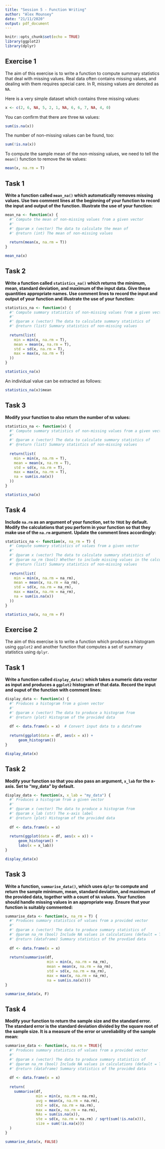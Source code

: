 ```yaml
---
title: "Session 5 - Function Writing"
author: "Alex Mounsey"
date: "21/11/2020"
output: pdf_document
---
```


```r
knitr::opts_chunk$set(echo = TRUE)
library(ggplot2)
library(dplyr)
```

## Exercise 1

The aim of this exercise is to write a function to compute summary statistics that deal with missing values. Real data often 
contains missing values, and dealing with them requires special care. In R, missing values are denoted as `NA`.

Here is a very simple dataset which contains three missing values:

```r
x <- c(2, 6, NA, 5, 2, 1, NA, 6, 6, 7, NA, 4, 0)
```

You can confirm that there are three `NA` values:

```r
sum(is.na(x))
```

The number of non-missing values can be found, too:

```r
sum(!is.na(x))
```

To compute the sample mean of the non-missing values, we need to tell the `mean()` function to remove the `NA` values:

```r
mean(x, na.rm = T)
```

## Task 1

**Write a function called `mean_na()` which automatically removes missing values. Use two comment lines at the beginning of your 
function to record the input and output of the function. Illustrate the use of your function:**

```r
mean_na <- function(x) {
  #' Compute the mean of non-missing values from a given vector
  #'
  #' @param x (vector) The data to calculate the mean of
  #' @return (int) The mean of non-missing values
  
  return(mean(x, na.rm = T))
}

mean_na(x)
```

## Task 2

**Write a function called `statistics_na()` which returns the minimum, mean, standard deviation, and maximum of the input data. 
Give these quantities appropriate names. Use comment lines to record the input and output of your function and illustrate the use 
of your function:**

```r
statistics_na <- function(x) {
  #' Compute summary statistics of non-missing values from a given vector
  #' 
  #' @param x (vector) The data to calculate summary statistics of
  #' @return (list) Summary statistics of non-missing values
  
  return(list(
    min = min(x, na.rm = T),
    mean = mean(x, na.rm = T),
    std = sd(x, na.rm = T),
    max = max(x, na.rm = T)
  ))
}

statistics_na(x)
```

An individual value can be extracted as follows:

```r
statistics_na(x)$mean
```

## Task 3

**Modify your function to also return the number of `NA` values:**

```r
statistics_na <- function(x) {
  #' Compute summary statistics of non-missing values from a given vector
  #' 
  #' @param x (vector) The data to calculate summary statistics of
  #' @return (list) Summary statistics of non-missing values
  
  return(list(
    min = min(x, na.rm = T),
    mean = mean(x, na.rm = T),
    std = sd(x, na.rm = T),
    max = max(x, na.rm = T),
    na = sum(is.na(x))
  ))
}

statistics_na(x)
```

## Task 4

**Include `na.rm` as an argument of your function, set to `TRUE` by default. Modify the calculations that you perform in your 
function so that they make use of the `na.rm` argument. Update the comment lines accordingly:**

```r
statistics_na <- function(x, na_rm = T) {
  #' Compute summary statistics of values from a given vector
  #' 
  #' @param x (vector) The data to calculate summary statistics of
  #' @param na_rm (bool) Whether to include missing values in the calculations (default = TRUE)
  #' @return (list) Summary statistics of non-missing values
  
  return(list(
    min = min(x, na.rm = na_rm),
    mean = mean(x, na.rm = na_rm),
    std = sd(x, na.rm = na_rm),
    max = max(x, na.rm = na_rm),
    na = sum(is.na(x))
  ))
}

statistics_na(x, na_rm = F)
```

## Exercise 2

The aim of this exercise is to write a function which produces a histogram using `ggplot2` and another function that computes a 
set of summary statistics using `dplyr`.

## Task 1

**Write a function called `display_data()` which takes a numeric data vector as input and produces a `ggplot2` histogram of that 
data. Record the input and ouput of the function with comment lines:**

```r
display_data <- function(x) {
  #' Produces a histogram from a given vector
  #'
  #' @param x (vector) The data to produce a histogram from
  #' @return (plot) Histogram of the provided data
  
  df <- data.frame(x = x)  # Convert input data to a dataframe
  
  return(ggplot(data = df, aes(x = x)) + 
      geom_histogram())
}

display_data(x)
```

## Task 2

**Modify your function so that you also pass an argument, `x_lab` for the x-axis. Set to "my_data" by default.**

```r
display_data <- function(x, x_lab = "my_data") {
  #' Produces a histogram from a given vector
  #'
  #' @param x (vector) The data to produce a histogram from
  #' @param x_lab (str) The x-axis label
  #' @return (plot) Histogram of the provided data
  
  df <- data.frame(x = x)
  
  return(ggplot(data = df, aes(x = x)) + 
      geom_histogram() +
      labs(x = x_lab))
}

display_data(x)
```

## Task 3

**Write a function, `summarise_data()`, which uses `dplyr` to compute and return the sample minimum, mean, standard deviation, 
and maximum of the provided data, together with a count of `NA` values. Your function should handle missing values in an 
appropriate way. Ensure that your function is suitably commented:**

```r
summarise_data <- function(x, na_rm = T) {
  #' Produces summary statistics of values from a provided vector
  #'
  #' @param x (vector) The data to produce summary statistics of
  #' @param na_rm (bool) Include NA values in calculations (default = TRUE)
  #' @return (dataframe) Summary statistics of the provdied data
  
  df <- data.frame(x = x)
  
  return(summarise(df,
                   min = min(x, na.rm = na_rm),
                   mean = mean(x, na.rm = na_rm),
                   std = sd(x, na.rm = na_rm),
                   max = max(x, na.rm = na_rm),
                   na = sum(is.na(x))))
}

summarise_data(x, F)
```

## Task 4

**Modify your function to return the sample size and the standard error. The standard error is the standard deviation divided by 
the square root of the sample size. It is a measure of the error or unreliability of the sample mean:**

```r
summarise_data <- function(x, na.rm = TRUE){
  #' Produces summary statistics of values from a provided vector
  #' 
  #' @param x (vector) The data to produce summary statistics of
  #' @param na_rm (bool) Include NA values in calculations (default = TRUE)
  #' @return (dataframe) Summary statistics of the provided data
  
  df <- data.frame(x = x)
  
  return(
    summarise(df,
              min = min(x, na.rm = na.rm),
              avg = mean(x, na.rm = na.rm),
              std = sd(x, na.rm = na.rm),
              max = max(x, na.rm = na.rm),
              NAs = sum(is.na(x)),
              ste = sd(x, na.rm = na.rm) / sqrt(sum(!is.na(x))),
              size = sum(!is.na(x)))
  )
}

summarise_data(x, FALSE)
```
